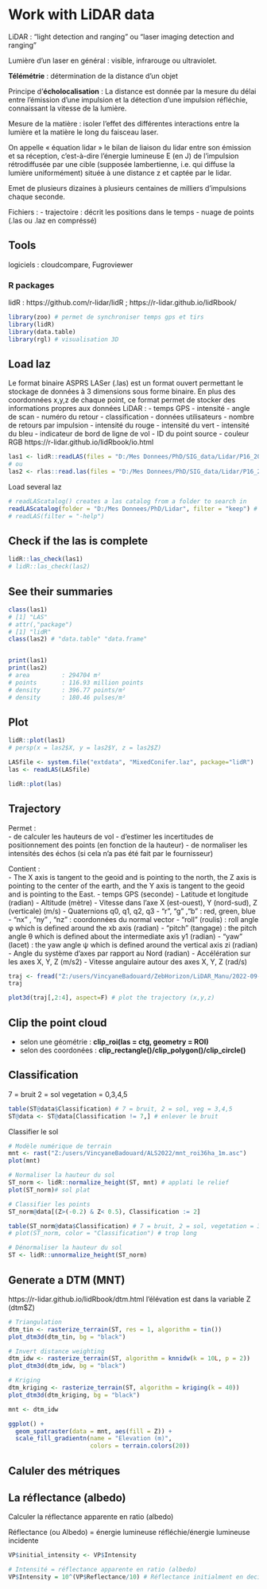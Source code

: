 # Work with LiDAR data


LiDAR : "light detection and ranging"  ou  "laser imaging detection and ranging"  

Lumière d'un laser en général : visible, infrarouge ou ultraviolet.    


**Télémétrie** : détermination de la distance d’un objet  

Principe d'**écholocalisation** : La distance est donnée par la mesure du délai entre l’émission d’une impulsion et la détection d’une impulsion réfléchie, connaissant la vitesse de la lumière.  


Mesure de la matière : isoler l’effet des différentes interactions entre la lumière et la matière le long du faisceau laser.  

On appelle « équation lidar » le bilan de liaison du lidar entre son émission et sa réception, c’est-à-dire l’énergie lumineuse E (en J) de l’impulsion rétrodiffusée par une cible (supposée lambertienne, i.e. qui diffuse la lumière uniformément) située à une distance z et captée par le lidar.    

Emet de plusieurs dizaines à plusieurs centaines de milliers d’impulsions chaque seconde.    

Fichiers :
- trajectoire : décrit les positions dans le temps
- nuage de points (.las ou .laz en compréssé)

## Tools
logiciels : cloudcompare, Fugroviewer

### R packages
lidR : https://github.com/r-lidar/lidR ; https://r-lidar.github.io/lidRbook/

```r
library(zoo) # permet de synchroniser temps gps et tirs
library(lidR)
library(data.table)
library(rgl) # visualisation 3D
```



## Load laz 
Le format binaire ASPRS LASer (.las) est un format ouvert permettant le stockage de données à 3 dimensions sous forme binaire. En plus des coordonnées x,y,z de chaque point, ce format permet de stocker des informations propres aux données LiDAR :
- temps GPS
- intensité
- angle de scan
- numéro du retour
- classification
- données utilisateurs
- nombre de retours par impulsion
- intensité du rouge
- intensité du vert
- intensité du bleu
- indicateur de bord de ligne de vol
- ID du point source
- couleur RGB
https://r-lidar.github.io/lidRbook/io.html
```r
las1 <- lidR::readLAS(files = "D:/Mes Donnees/PhD/SIG_data/Lidar/P16_2022_ptf6.laz")
# ou
las2 <- rlas::read.las(files = "D:/Mes Donnees/PhD/SIG_data/Lidar/P16_2022_ptf6.laz")
```
Load several laz
```r
# readLAScatalog() creates a las catalog from a folder to search in
readLAScatalog(folder = "D:/Mes Donnees/PhD/Lidar", filter = "keep") # las catalog
# readLAS(filter = "-help")
```

## Check if the las is complete
```r
lidR::las_check(las1)
# lidR::las_check(las2)
```

## See their summaries 
```r
class(las1)
# [1] "LAS"
# attr(,"package")
# [1] "lidR"
class(las2) # "data.table" "data.frame"


print(las1) 
print(las2)
# area         : 294704 m²
# points       : 116.93 million points
# density      : 396.77 points/m²
# density      : 180.46 pulses/m²

```

## Plot
```r
lidR::plot(las1)
# persp(x = las2$X, y = las2$Y, z = las2$Z)
```

```r
LASfile <- system.file("extdata", "MixedConifer.laz", package="lidR")
las <- readLAS(LASfile)

lidR::plot(las)
```

## Trajectory
Permet :  
- de calculer les hauteurs de vol
- d'estimer les incertitudes de positionnement des points (en fonction de la hauteur)
- de normaliser les intensités des échos (si cela n'a pas été fait par le fournisseur)

Contient :  
- The X axis is tangent to the geoid and is pointing to the north, the Z axis is pointing to the center of the earth, and the Y axis is tangent to the geoid and is pointing to the East.
- temps GPS (seconde)
- Latitude et longitude (radian)
- Altitude (mètre)
- Vitesse dans l’axe X (est-ouest), Y (nord-sud), Z (verticale) (m/s)
- Quaternions q0, q1, q2, q3
- "r", "g" ,"b" : red, green, blue
- "nx" , "ny" , "nz" : coordonnées du normal vector
- "roll" (roulis) :  roll angle φ which is defined around the xb axis (radian)
- "pitch" (tangage) : the pitch angle θ which is defined about the intermediate axis y1 (radian)
- "yaw" (lacet) : the yaw angle ψ which is defined around the vertical axis zi  (radian)
- Angle du système d'axes par rapport au Nord (radian)
- Accélération sur les axes X, Y, Z (m/s2)
- Vitesse angulaire autour des axes X, Y, Z (rad/s)


```r
traj <- fread("Z:/users/VincyaneBadouard/ZebHorizon/LiDAR_Manu/2022-09-07_15-46-34.gs-traj")
traj 

plot3d(traj[,2:4], aspect=F) # plot the trajectory (x,y,z)
```


## Clip the point cloud
- selon une géométrie : **clip_roi(las = ctg, geometry = ROI)**
- selon des coordonées : **clip_rectangle()/clip_polygon()/clip_circle()**



## Classification
7 = bruit
2 = sol
vegetation = 0,3,4,5
```r
table(ST@data$Classification) # 7 = bruit, 2 = sol, veg = 3,4,5
ST@data <- ST@data[Classification != 7,] # enlever le bruit
```

Classifier le sol
```r
# Modèle numérique de terrain
mnt <- rast("Z:/users/VincyaneBadouard/ALS2022/mnt_roi36ha_1m.asc")
plot(mnt)

# Normaliser la hauteur du sol
ST_norm <- lidR::normalize_height(ST, mnt) # applati le relief
plot(ST_norm)# sol plat

# Classifier les points
ST_norm@data[(Z>(-0.2) & Z< 0.5), Classification := 2] 

table(ST_norm@data$Classification) # 7 = bruit, 2 = sol, vegetation = 3,4,5
# plot(ST_norm, color = "Classification") # trop long

# Dénormaliser la hauteur du sol
ST <- lidR::unnormalize_height(ST_norm) 
```

## Generate a DTM (MNT)
https://r-lidar.github.io/lidRbook/dtm.html
l'élévation est dans la variable Z (dtm$Z)
```r
# Triangulation
dtm_tin <- rasterize_terrain(ST, res = 1, algorithm = tin())
plot_dtm3d(dtm_tin, bg = "black") 

# Invert distance weighting
dtm_idw <- rasterize_terrain(ST, algorithm = knnidw(k = 10L, p = 2))
plot_dtm3d(dtm_idw, bg = "black") 

# Kriging
dtm_kriging <- rasterize_terrain(ST, algorithm = kriging(k = 40))
plot_dtm3d(dtm_kriging, bg = "black") 

mnt <- dtm_idw

ggplot() + 
  geom_spatraster(data = mnt, aes(fill = Z)) +
  scale_fill_gradientn(name = "Elevation (m)",
                       colors = terrain.colors(20))
```

## Caluler des métriques

## La réflectance (albedo)
Calculer la réflectance apparente en ratio (albedo)

Réflectance (ou Albedo) = énergie lumineuse réfléchie/énergie lumineuse incidente
 
```r
VP$initial_intensity <- VP$Intensity 

# Intensité = réflectance apparente en ratio (albedo)
VP$Intensity = 10^(VP$Reflectance/10) # Réflectance initialment en decibel (et selon une référence connue)
```

